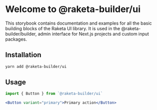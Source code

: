 
<Meta title="Example/Introduction" />

# Welcome to @raketa-builder/ui

This storybook contains documentation and examples for all the basic building blocks of the Raketa UI library. It is used in the @raketa-builder/builder, admin interface for Next.js projects and custom input packages.

## Installation

```bash
yarn add @raketa-builder/ui
```

## Usage

```jsx
import { Button } from `@raketa-builder/ui`

<Button variant="primary">Primary action</Button>
```
